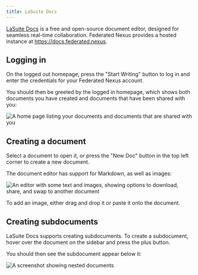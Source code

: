 ```yaml
---
title: LaSuite Docs
---
```


[LaSuite Docs](https://github.com/suitenumerique/docs) is a free and open-source document editor, designed for seamless real-time collaboration. Federated Nexus provides a hosted instance at https://docs.federated.nexus.

## Logging in

On the logged out homepage, press the "Start Writing" button to log in and enter the credentials for your Federated Nexus account.

You should then be greeted by the logged in homepage, which shows both documents you have created and documents that have been shared with you:

![A home page listing your documents and documents that are shared with you](../../../images/docs/home.png)

## Creating a document

Select a document to open it, or press the "New Doc" button in the top left corner to create a new document.

The document editor has support for Markdown, as well as images:

![An editor with some text and images, showing options to download, share, and swap to another document](../../../images/docs/editor.png)

To add an image, either drag and drop it or paste it onto the document.

## Creating subdocuments

LaSuite Docs supports creating subdocuments. To create a subdocument, hover over the document on the sidebar and press the plus button.

You should then see the subdocument appear below it:

![A screenshot showing nested documents](../../../images/docs/subdocument.png)

